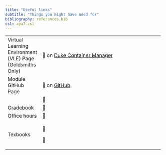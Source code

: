 ```yaml
---
title: "Useful links"
subtitle: "Things you might have need for"
bibliography: references.bib
csl: apa7.csl
---
```


+-------------+--------------------------------------------------------+
| Virtual     | 🔗 on [Duke Container                                  |
| Learning    | Manager](https://cmgr.oit.duke.edu/containers)         |
| Environment |                                                        |
| (VLE) Page  |                                                        |
| (Goldsmiths |                                                        |
| Only)       |                                                        |
+-------------+--------------------------------------------------------+
| Module      | 🔗 on [GitHub](https://github.com/sta199-f22-1)        |
| GitHub Page |                                                        |
+-------------+--------------------------------------------------------+
|             | 🔗                                                     |
+-------------+--------------------------------------------------------+
| Gradebook   | 🔗                                                     |
+-------------+--------------------------------------------------------+
| Office      | 🔗                                                     |
| hours       |                                                        |
+-------------+--------------------------------------------------------+
| Texbooks    | 🔗                                                     |
|             |                                                        |
|             | 🔗                                                     |
+-------------+--------------------------------------------------------+
